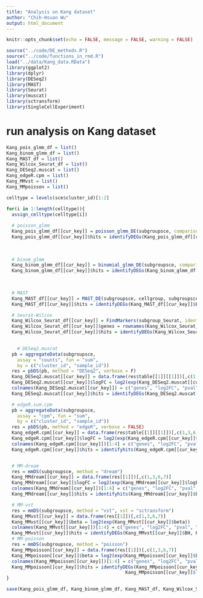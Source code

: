 ```yaml
---
title: "Analysis on Kang dataset"
author: "Chih-Hsuan Wu"
output: html_document
---
```


```r
knitr::opts_chunk$set(echo = FALSE, message = FALSE, warning = FALSE)
```
```r
source("../code/DE_methods.R")
source("../code/functions_in_rmd.R")
load("../data/Kang_data.RData")
library(ggplot2)
library(dplyr)
library(DESeq2)
library(MAST)
library(Seurat)
library(muscat)
library(sctransform)
library(SingleCellExperiment)
```

# run analysis on Kang dataset
```r
Kang_pois_glmm_df = list()
Kang_binom_glmm_df = list()
Kang_MAST_df = list()
Kang_Wilcox_Seurat_df = list()
Kang_DESeq2.muscat = list()
Kang_edgeR.cpm = list()
Kang_MMvst = list()
Kang_MMpoisson = list()

celltype = levels(sce$cluster_id)[1:2]

for(i in 1:length(celltype)){
  assign_celltype(celltype[i])
  
  # poisson_glmm
  Kang_pois_glmm_df[[cur_key]] = poisson_glmm_DE(subgroupsce, comparison = "group_id", replicates = "ind", exp_batch = "sample_id")
  Kang_pois_glmm_df[[cur_key]]$hits = identifyDEGs(Kang_pois_glmm_df[[cur_key]]$BH, Kang_pois_glmm_df[[cur_key]]$log2FC, subgroupsce@metadata$log2mean, subgroupsce@metadata$log2meandiff)
  
  
  
  # binom_glmm
  Kang_binom_glmm_df[[cur_key]] = binomial_glmm_DE(subgroupsce, comparison = "group_id", replicates = "ind", exp_batch = "sample_id")
  Kang_binom_glmm_df[[cur_key]]$hits = identifyDEGs(Kang_binom_glmm_df[[cur_key]]$BH, Kang_binom_glmm_df[[cur_key]]$log2FC, subgroupsce@metadata$log2mean, subgroupsce@metadata$log2meandiff)

  
  
  # MAST
  Kang_MAST_df[[cur_key]] = MAST_DE(subgroupsce, cellgroup, subgroupsce$ind)
  Kang_MAST_df[[cur_key]]$hits = identifyDEGs(Kang_MAST_df[[cur_key]]$BH, Kang_MAST_df[[cur_key]]$log2FC, newcriteria = F)

  # Seurat-Wilcox
  Kang_Wilcox_Seurat_df[[cur_key]] = FindMarkers(subgroup_Seurat, ident.1 = as.character(group1), ident.2 = as.character(group2), test.use = "wilcox")
  Kang_Wilcox_Seurat_df[[cur_key]]$genes = rownames(Kang_Wilcox_Seurat_df[[cur_key]])
  Kang_Wilcox_Seurat_df[[cur_key]]$hits = identifyDEGs(Kang_Wilcox_Seurat_df[[cur_key]]$p_val_adj, Kang_Wilcox_Seurat_df[[cur_key]]$avg_log2FC, newcriteria = F)

  
    # DESeq2.muscat
  pb = aggregateData(subgroupsce,
    assay = "counts", fun = "sum",
    by = c("cluster_id", "sample_id"))
  res = pbDS(pb, method = "DESeq2", verbose = F)
  Kang_DESeq2.muscat[[cur_key]] = data.frame(res$table[[1]][[1]])[,c(1,4,7,8)]
  Kang_DESeq2.muscat[[cur_key]]$logFC = log2(exp(Kang_DESeq2.muscat[[cur_key]]$logFC))
  colnames(Kang_DESeq2.muscat[[cur_key]]) = c("genes", "log2FC", "pval", "BH")
  Kang_DESeq2.muscat[[cur_key]]$hits = identifyDEGs(Kang_DESeq2.muscat[[cur_key]]$BH, Kang_DESeq2.muscat[[cur_key]]$log2FC, newcriteria = F)

  # edgeR.sum.cpm
  pb = aggregateData(subgroupsce,
    assay = "cpm", fun = "sum",
    by = c("cluster_id", "sample_id"))
  res = pbDS(pb, method = "edgeR", verbose = FALSE)
  Kang_edgeR.cpm[[cur_key]] = data.frame(res$table[[1]][[1]])[,c(1,3,6,7)]
  Kang_edgeR.cpm[[cur_key]]$logFC = log2(exp(Kang_edgeR.cpm[[cur_key]]$logFC))
  colnames(Kang_edgeR.cpm[[cur_key]])[1:4] = c("genes", "log2FC", "pval", "BH")
  Kang_edgeR.cpm[[cur_key]]$hits = identifyhits(Kang_edgeR.cpm[[cur_key]]$BH, Kang_edgeR.cpm[[cur_key]]$log2FC, newcriteria = F)


  # MM-dream
  res = mmDS(subgroupsce, method = "dream")
  Kang_MMdream[[cur_key]] = data.frame(res[[1]])[,c(1,3,6,7)]
  Kang_MMdream[[cur_key]]$logFC = log2(exp(Kang_MMdream[[cur_key]]$logFC))
  colnames(Kang_MMdream[[cur_key]])[1:4] = c("genes", "log2FC", "pval", "BH")
  Kang_MMdream[[cur_key]]$hits = identifyhits(Kang_MMdream[[cur_key]]$BH, Kang_MMdream[[cur_key]]$log2FC, newcriteria = F)

  # MM-vst
  res = mmDS(subgroupsce, method = "vst", vst = "sctransform")
  Kang_MMvst[[cur_key]] = data.frame(res[[1]])[,c(1,3,6,7)]
  Kang_MMvst[[cur_key]]$beta = log2(exp(Kang_MMvst[[cur_key]]$beta))
  colnames(Kang_MMvst[[cur_key]])[1:4] = c("genes", "log2FC", "pval", "BH")
  Kang_MMvst[[cur_key]]$hits = identifyDEGs(Kang_MMvst[[cur_key]]$BH, Kang_MMvst[[cur_key]]$log2FC, newcriteria = F)
  # MM-poisson
  res = mmDS(subgroupsce, method = "poisson")
  Kang_MMpoisson[[cur_key]] = data.frame(res[[1]])[,c(1,3,6,7)]
  Kang_MMpoisson[[cur_key]]$beta = log2(exp(Kang_MMpoisson[[cur_key]]$beta))
  colnames(Kang_MMpoisson[[cur_key]])[1:4] = c("genes", "log2FC", "pval", "BH")
  Kang_MMpoisson[[cur_key]]$hits = identifyDEGs(Kang_MMpoisson[[cur_key]]$BH,
                                            Kang_MMpoisson[[cur_key]]$log2FC, newcriteria = F)
}
```

```r
save(Kang_pois_glmm_df, Kang_binom_glmm_df, Kang_MAST_df, Kang_Wilcox_Seurat_df, Kang_DESeq2.muscat, Kang_edgeR.cpm, Kang_MMvst, Kang_MMpoisson,file = "../data/Kang_DEresult.RData")
```




